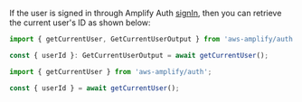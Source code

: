 If the user is signed in through Amplify Auth [signIn](/lib/auth/emailpassword#sign-in), then you can retrieve the current user's ID as shown below:

<BlockSwitcher>
<Block name="TypeScript">

```ts
import { getCurrentUser, GetCurrentUserOutput } from 'aws-amplify/auth';

const { userId }: GetCurrentUserOutput = await getCurrentUser();
```

</Block>
<Block name="JavaScript">

```js
import { getCurrentUser } from 'aws-amplify/auth';

const { userId } = await getCurrentUser();
```

</Block>
</BlockSwitcher>

